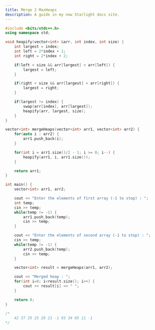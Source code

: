 ```yaml
---
title: Merge 2 MaxHeaps
description: A guide in my new Starlight docs site.
---
```


```c++
#include <bits/stdc++.h>
using namespace std;

void heapify(vector<int> &arr, int index, int size) {
    int largest = index;
    int left = 2*index + 1;
    int right = 2*index + 2;

    if(left < size && arr[largest] < arr[left]) {
        largest = left;
    }

    if(right < size && arr[largest] < arr[right]) {
        largest = right;
    }

    if(largest != index) {
        swap(arr[index], arr[largest]);
        heapify(arr, largest, size);
    }
}

vector<int> mergeHeaps(vector<int> arr1, vector<int> arr2) {
    for(auto i : arr2) {
        arr1.push_back(i);
    }

    for(int i = arr1.size()/2 - 1; i >= 0; i--) {
        heapify(arr1, i, arr1.size());
    }

    return arr1;
}

int main() {
    vector<int> arr1, arr2;

    cout << "Enter the elements of first array (-1 to stop) : ";
    int temp;
    cin >> temp;
    while(temp != -1) {
        arr1.push_back(temp);
        cin >> temp;
    }

    cout << "Enter the elements of second array (-1 to stop) : ";
    cin >> temp;
    while(temp != -1) {
        arr2.push_back(temp);
        cin >> temp;
    }

    vector<int> result = mergeHeaps(arr1, arr2);

    cout << "Merged heap : ";
    for(int i=0; i<result.size(); i++) {
        cout << result[i] << " ";
    }

    return 0;
}

/*
    42 37 35 25 29 21 -1 93 34 65 11 -1
*/
```